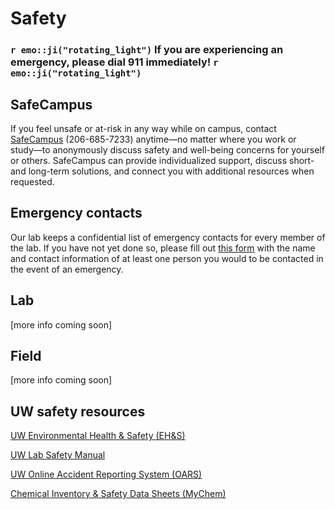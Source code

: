 # Safety

### `r emo::ji("rotating_light")` If you are experiencing an emergency, please dial 911 immediately! `r emo::ji("rotating_light")` {-}

## SafeCampus

If you feel unsafe or at-risk in any way while on campus, contact [SafeCampus](https://www.washington.edu/safecampus/) (206-685-7233) anytime&ndash;&ndash;no matter where you work or study&ndash;&ndash;to anonymously discuss safety and well-being concerns for yourself or others. SafeCampus can provide individualized support, discuss short- and long-term solutions, and connect you with additional resources when requested. 

## Emergency contacts

Our lab keeps a confidential list of emergency contacts for every member of the lab. If you have not yet done so, please fill out [this form](https://forms.gle/i3Qpvajjh7aK4Gp98) with the name and contact information of at least one person you would to be contacted in the event of an emergency.

## Lab

[more info coming soon]

## Field

[more info coming soon]


## UW safety resources

[UW Environmental Health & Safety (EH&S)](https://www.ehs.washington.edu/)

[UW Lab Safety Manual](https://www.ehs.washington.edu/resource/laboratory-safety-manual-510)

[UW Online Accident Reporting System (OARS)](https://www.ehs.washington.edu/ohsoars)

[Chemical Inventory & Safety Data Sheets (MyChem)](https://cspc.admin.uw.edu/mychem/uwnetid/home/greeting.aspx)

